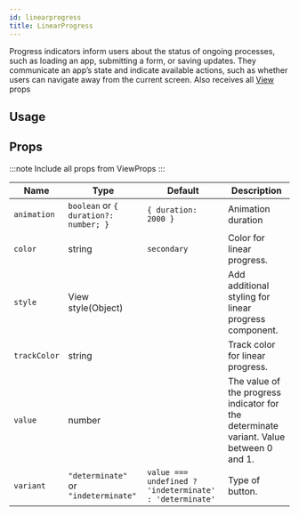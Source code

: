 ```yaml
---
id: linearprogress
title: LinearProgress
---
```



Progress indicators inform users about the status of ongoing processes, such as loading an app, submitting a form, or saving updates.
They communicate an app’s state and indicate available actions, such as whether users can navigate away from the current screen.
Also receives all [View](https://reactnative.dev/docs/view#props) props

## Usage

<Usage />

## Props

:::note
Include all props from ViewProps
:::

<div class='table-responsive'>

| Name         | Type                                  | Default                                                 | Description                                                                             |
| ------------ | ------------------------------------- | ------------------------------------------------------- | --------------------------------------------------------------------------------------- |
| `animation`  | `boolean` or `{ duration?: number; }` | `{ duration: 2000 }`                                    | Animation duration                                                                      |
| `color`      | string                                | `secondary`                                             | Color for linear progress.                                                              |
| `style`      | View style(Object)                    |                                                         | Add additional styling for linear progress component.                                   |
| `trackColor` | string                                |                                                         | Track color for linear progress.                                                        |
| `value`      | number                                |                                                         | The value of the progress indicator for the determinate variant. Value between 0 and 1. |
| `variant`    | `"determinate"` or `"indeterminate"`  | `value === undefined ? 'indeterminate' : 'determinate'` | Type of button.                                                                         |

</div>
